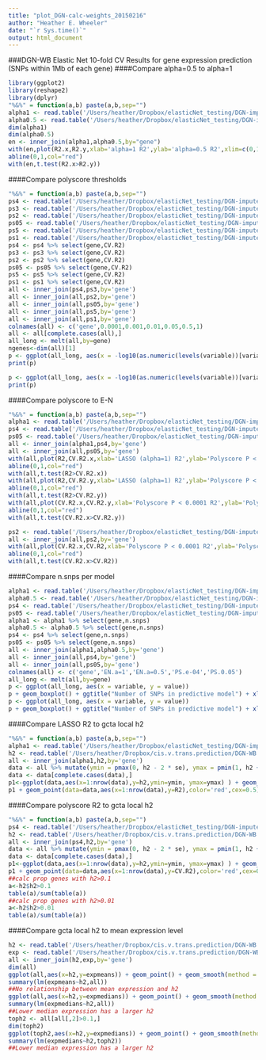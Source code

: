 ```yaml
---
title: "plot_DGN-calc-weights_20150216"
author: "Heather E. Wheeler"
date: "`r Sys.time()`"
output: html_document
---
```


###DGN-WB Elastic Net 10-fold CV Results for gene expression prediction (SNPs within 1Mb of each gene)
####Compare alpha=0.5 to alpha=1
```r
library(ggplot2)
library(reshape2)
library(dplyr)
"%&%" = function(a,b) paste(a,b,sep="")
alpha1 <- read.table('/Users/heather/Dropbox/elasticNet_testing/DGN-imputed-CV_20150209/DGN-WB_exp_10-foldCV_elasticNet_alpha1_imputedSNPs_chr1-22_2015-02-02.txt', header=T)
alpha0.5 <- read.table('/Users/heather/Dropbox/elasticNet_testing/DGN-imputed-CV_20150209/DGN-WB_exp_10-foldCV_elasticNet_alpha0.5_imputedSNPs_chr1-22_2015-02-02.txt', header=T)
dim(alpha1)
dim(alpha0.5)
en <- inner_join(alpha1,alpha0.5,by="gene")
with(en,plot(R2.x,R2.y,xlab='alpha=1 R2',ylab='alpha=0.5 R2',xlim=c(0,1),ylim=c(0,1),main='E-N DGN-WB all 13K protein coding genes',cex=0.5,col=rgb(100,100,100,100,maxColorValue=255)))
abline(0,1,col="red")
with(en,t.test(R2.x>R2.y))
```

####Compare polyscore thresholds
```r
"%&%" = function(a,b) paste(a,b,sep="")
ps4 <- read.table('/Users/heather/Dropbox/elasticNet_testing/DGN-imputed-CV_20150209/DGN-WB_exp_10-foldCV_polyscore_Pthresh1e-04_imputedSNPs_chr1-22_2015-02-09.txt',header=T)
ps3 <- read.table('/Users/heather/Dropbox/elasticNet_testing/DGN-imputed-CV_20150209/DGN-WB_exp_10-foldCV_polyscore_Pthresh0.001_imputedSNPs_chr1-22_2015-02-09.txt',header=T)
ps2 <- read.table('/Users/heather/Dropbox/elasticNet_testing/DGN-imputed-CV_20150209/DGN-WB_exp_10-foldCV_polyscore_Pthresh0.01_imputedSNPs_chr1-22_2015-02-09.txt',header=T)
ps05 <- read.table('/Users/heather/Dropbox/elasticNet_testing/DGN-imputed-CV_20150209/DGN-WB_exp_10-foldCV_polyscore_Pthresh0.05_imputedSNPs_chr1-22_2015-02-09.txt',header=T)
ps5 <- read.table('/Users/heather/Dropbox/elasticNet_testing/DGN-imputed-CV_20150209/DGN-WB_exp_10-foldCV_polyscore_Pthresh0.5_imputedSNPs_chr1-22_2015-02-09.txt',header=T)
ps1 <- read.table('/Users/heather/Dropbox/elasticNet_testing/DGN-imputed-CV_20150209/DGN-WB_exp_10-foldCV_polyscore_Pthresh1_imputedSNPs_chr1-22_2015-02-09.txt',header=T)
ps4 <- ps4 %>% select(gene,CV.R2)
ps3 <- ps3 %>% select(gene,CV.R2)
ps2 <- ps2 %>% select(gene,CV.R2)
ps05 <- ps05 %>% select(gene,CV.R2)
ps5 <- ps5 %>% select(gene,CV.R2)
ps1 <- ps1 %>% select(gene,CV.R2)
all <- inner_join(ps4,ps3,by='gene')
all <- inner_join(all,ps2,by='gene')
all <- inner_join(all,ps05,by='gene')
all <- inner_join(all,ps5,by='gene')
all <- inner_join(all,ps1,by='gene')
colnames(all) <- c('gene',0.0001,0.001,0.01,0.05,0.5,1)
all <- all[complete.cases(all),]
all_long <- melt(all,by=gene)
ngenes<-dim(all)[1]
p <- ggplot(all_long, aes(x = -log10(as.numeric(levels(variable))[variable]), y = value), group=gene) + geom_line(lwd = 0.5, show_guide = FALSE) + aes(color = gene) + xlab("-log10(p) threshold") + ylab("R2") + ggtitle("Polyscore DGN-WB (" %&% ngenes %&% " protein coding genes)")
print(p)

p <- ggplot(all_long, aes(x = -log10(as.numeric(levels(variable))[variable]), y = value), group=gene) + geom_line(lwd = 0.5, show_guide = FALSE) + aes(color = gene) + xlab("-log10(p) threshold") + ylab("R2") + ggtitle("Polyscore DGN-WB (protein coding genes with R2>0.5)") + coord_cartesian(ylim=c(0.5,0.9))
print(p)
```

####Compare polyscore to E-N
```r
"%&%" = function(a,b) paste(a,b,sep="")
alpha1 <- read.table('/Users/heather/Dropbox/elasticNet_testing/DGN-imputed-CV_20150209/DGN-WB_exp_10-foldCV_elasticNet_alpha1_imputedSNPs_chr1-22_2015-02-02.txt', header=T)
ps4 <- read.table('/Users/heather/Dropbox/elasticNet_testing/DGN-imputed-CV_20150209/DGN-WB_exp_10-foldCV_polyscore_Pthresh1e-04_imputedSNPs_chr1-22_2015-02-09.txt',header=T)
ps05 <- read.table('/Users/heather/Dropbox/elasticNet_testing/DGN-imputed-CV_20150209/DGN-WB_exp_10-foldCV_polyscore_Pthresh0.05_imputedSNPs_chr1-22_2015-02-09.txt',header=T)
all <- inner_join(alpha1,ps4,by='gene')
all <- inner_join(all,ps05,by='gene')
with(all,plot(R2,CV.R2.x,xlab='LASSO (alpha=1) R2',ylab='Polyscore P < 0.0001 R2',xlim=c(0,1),ylim=c(0,1),main='DGN-WB predictive performance',cex=0.5,col=rgb(100,100,100,100,maxColorValue=255)))
abline(0,1,col="red")
with(all,t.test(R2>CV.R2.x))
with(all,plot(R2,CV.R2.y,xlab='LASSO (alpha=1) R2',ylab='Polyscore P < 0.05 R2',xlim=c(0,1),ylim=c(0,1),main='DGN-WB predictive performance',cex=0.5,col=rgb(100,100,100,100,maxColorValue=255)))
abline(0,1,col="red")
with(all,t.test(R2>CV.R2.y))
with(all,plot(CV.R2.x,CV.R2.y,xlab='Polyscore P < 0.0001 R2',ylab='Polyscore P < 0.05 R2',xlim=c(0,1),ylim=c(0,1),main='DGN-WB predictive performance',cex=0.5,col=rgb(100,100,100,100,maxColorValue=255)))
abline(0,1,col="red")
with(all,t.test(CV.R2.x>CV.R2.y))

ps2 <- read.table('/Users/heather/Dropbox/elasticNet_testing/DGN-imputed-CV_20150209/DGN-WB_exp_10-foldCV_polyscore_Pthresh0.01_imputedSNPs_chr1-22_2015-02-09.txt',header=T)
all <- inner_join(all,ps2,by='gene')
with(all,plot(CV.R2.x,CV.R2,xlab='Polyscore P < 0.0001 R2',ylab='Polyscore P < 0.01 R2',xlim=c(0,1),ylim=c(0,1),main='DGN-WB predictive performance',cex=0.5,col=rgb(100,100,100,100,maxColorValue=255)))
abline(0,1,col="red")
with(all,t.test(CV.R2.x>CV.R2))
```

####Compare n.snps per model
```r
alpha1 <- read.table('/Users/heather/Dropbox/elasticNet_testing/DGN-imputed-CV_20150209/DGN-WB_exp_10-foldCV_elasticNet_alpha1_imputedSNPs_chr1-22_2015-02-02.txt', header=T)
alpha0.5 <- read.table('/Users/heather/Dropbox/elasticNet_testing/DGN-imputed-CV_20150209/DGN-WB_exp_10-foldCV_elasticNet_alpha0.5_imputedSNPs_chr1-22_2015-02-02.txt', header=T)
ps4 <- read.table('/Users/heather/Dropbox/elasticNet_testing/DGN-imputed-CV_20150209/DGN-WB_exp_10-foldCV_polyscore_Pthresh1e-04_imputedSNPs_chr1-22_2015-02-09.txt',header=T)
ps05 <- read.table('/Users/heather/Dropbox/elasticNet_testing/DGN-imputed-CV_20150209/DGN-WB_exp_10-foldCV_polyscore_Pthresh0.05_imputedSNPs_chr1-22_2015-02-09.txt',header=T)
alpha1 <- alpha1 %>% select(gene,n.snps)
alpha0.5 <- alpha0.5 %>% select(gene,n.snps)
ps4 <- ps4 %>% select(gene,n.snps)
ps05 <- ps05 %>% select(gene,n.snps)
all <- inner_join(alpha1,alpha0.5,by='gene')
all <- inner_join(all,ps4,by='gene')
all <- inner_join(all,ps05,by='gene')
colnames(all) <- c('gene','EN.a=1','EN.a=0.5','PS.e-04','PS.0.05')
all_long <- melt(all,by=gene)
p <- ggplot(all_long, aes(x = variable, y = value))
p + geom_boxplot() + ggtitle("Number of SNPs in predictive model") + xlab("model") + ylab("n SNPs")
p <- ggplot(all_long, aes(x = variable, y = value))
p + geom_boxplot() + ggtitle("Number of SNPs in predictive model") + xlab("model") + ylab("n SNPs") + coord_cartesian(ylim=c(0,250))
```

####Compare LASSO R2 to gcta local h2
```r
"%&%" = function(a,b) paste(a,b,sep="")
alpha1 <- read.table('/Users/heather/Dropbox/elasticNet_testing/DGN-imputed-CV_20150209/DGN-WB_exp_10-foldCV_elasticNet_alpha1_imputedSNPs_chr1-22_2015-02-02.txt', header=T)
h2 <- read.table('/Users/heather/Dropbox/cis.v.trans.prediction/DGN-WB.localGRM.h2.exp.2014-08-30.txt',header=T)
all <- inner_join(alpha1,h2,by='gene')
data <- all %>% mutate(ymin = pmax(0, h2 - 2 * se), ymax = pmin(1, h2 + 2 * se) ) %>% arrange(h2)
data <- data[complete.cases(data),]
p1<-ggplot(data,aes(x=1:nrow(data),y=h2,ymin=ymin, ymax=ymax) ) + geom_pointrange(col='gray')+geom_point()
p1 + geom_point(data=data,aes(x=1:nrow(data),y=R2),color='red',cex=0.5) + xlab("Genes sorted by h2") + ylab("h2 (black) or R2 (red)") + ggtitle('DGN-WB Local h2 (black) and LASSO 10-fold CV R2 (red)')
```

####Compare polyscore R2 to gcta local h2
```r
"%&%" = function(a,b) paste(a,b,sep="")
ps4 <- read.table('/Users/heather/Dropbox/elasticNet_testing/DGN-imputed-CV_20150209/DGN-WB_exp_10-foldCV_polyscore_Pthresh1e-04_imputedSNPs_chr1-22_2015-02-09.txt',header=T)
h2 <- read.table('/Users/heather/Dropbox/cis.v.trans.prediction/DGN-WB.localGRM.h2.exp.2014-08-30.txt',header=T)
all <- inner_join(ps4,h2,by='gene')
data <- all %>% mutate(ymin = pmax(0, h2 - 2 * se), ymax = pmin(1, h2 + 2 * se) ) %>% arrange(h2)
data <- data[complete.cases(data),]
p1<-ggplot(data,aes(x=1:nrow(data),y=h2,ymin=ymin, ymax=ymax) ) + geom_pointrange(col='gray')+geom_point()
p1 + geom_point(data=data,aes(x=1:nrow(data),y=CV.R2),color='red',cex=0.5) + xlab("Genes sorted by h2") + ylab("h2 (black) or R2 (red)") + ggtitle('DGN-WB Local h2 (black) and Polyscore (P<e-04) 10-fold CV R2 (red)')
##calc prop genes with h2>0.1
a<-h2$h2>0.1
table(a)/sum(table(a))
##calc prop genes with h2>0.01
a<-h2$h2>0.01
table(a)/sum(table(a))
```

####Compare gcta local h2 to mean expression level
```r
h2 <- read.table('/Users/heather/Dropbox/cis.v.trans.prediction/DGN-WB.localGRM.h2.exp.2014-08-30.txt',header=T)
exp <- read.table('/Users/heather/Dropbox/cis.v.trans.prediction/DGN-WB.mean.median.expression.2015-02-23.txt',header=T)
all <- inner_join(h2,exp,by='gene')
dim(all)
ggplot(all,aes(x=h2,y=expmeans)) + geom_point() + geom_smooth(method = "lm") + xlab("Local h2") + ylab("Mean expression") + ggtitle("DGN-WB (each point is a gene)")
summary(lm(expmeans~h2,all))
##No relationship between mean expression and h2
ggplot(all,aes(x=h2,y=expmedians)) + geom_point() + geom_smooth(method = "lm") + xlab("Local h2") + ylab("Median expression") + ggtitle("DGN-WB (each point is a gene)")
summary(lm(expmedians~h2,all))
##Lower median expression has a larger h2
toph2 <- all[all[,2]>0.1,]
dim(toph2)
ggplot(toph2,aes(x=h2,y=expmedians)) + geom_point() + geom_smooth(method = "lm") + xlab("Local h2") + ylab("Median expression") + ggtitle("DGN-WB h2>0.1 (each point is a gene)")
summary(lm(expmedians~h2,toph2))
##Lower median expression has a larger h2
```